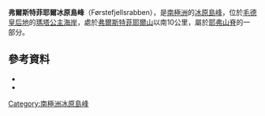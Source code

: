 {{coord|71|55|S|5|49|W|source:GNIS|display=title}}

'''弗爾斯特菲耶爾冰原島峰'''（Førstefjellsrabben），是[[南極洲|南極洲]]的[[冰原島峰|冰原島峰]]，位於[[毛德皇后地|毛德皇后地]]的[[瑪塔公主海岸|瑪塔公主海岸]]，處於[[弗爾斯特菲耶爾山|弗爾斯特菲耶爾山]]以南10公里，屬於[[耶弗山脊|耶弗山脊]]的一部分。

==參考資料==
*{{cite gnis | type = antarid | id = 5148| name = Førstefjellsrabben | accessdate = 2012-04-02}}
*{{usgs-gazetteer|id=5148|name=Førstefjellsrabben}}

{{Antarctica-geo-stub}}
[[Category:南極洲冰原島峰|Category:南極洲冰原島峰]]